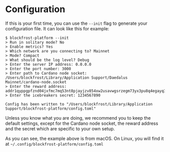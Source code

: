 # Configuration

If this is your first time, you can use the `--init` flag to generate your configuration file. It can look like this for example:

```
$ blockfrost-platform --init
> Run in solitary mode? No
> Enable metrics? Yes
> Which network are you connecting to? Mainnet
> Mode? Compact
> What should be the log level? Debug
> Enter the server IP address: 0.0.0.0
> Enter the port number: 3000
> Enter path to Cardano node socket: /Users/blockfrost/Library/Application Support/Daedalus Mainnet/cardano-node.socket
> Enter the reward address: addr1qyppgpfznd04jxfmc7mq53nt8pjayjzv854xw2usavwgsrzegm73yx3pu8q4egayq3l5lz8suwylrq4t4y4tc6qlv6tqrvq6qw
> Enter the icebreakers secret: 1234567890

Config has been written to "/Users/blockfrost/Library/Application Support/blockfrost-platform/config.toml"
```

Unless you know what you are doing, we recommend you to keep the default settings, except for the Cardano node socket, the reward address and the secret which are specific to your own setup.

As you can see, the example above is from macOS. On Linux, you will find it at `~/.config/blockfrost-platform/config.toml`
